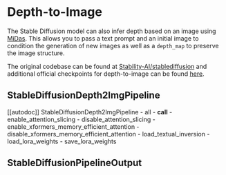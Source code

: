 <!--Copyright 2023 The HuggingFace Team. All rights reserved.

Licensed under the Apache License, Version 2.0 (the "License"); you may not use this file except in compliance with
the License. You may obtain a copy of the License at

http://www.apache.org/licenses/LICENSE-2.0

Unless required by applicable law or agreed to in writing, software distributed under the License is distributed on
an "AS IS" BASIS, WITHOUT WARRANTIES OR CONDITIONS OF ANY KIND, either express or implied. See the License for the
specific language governing permissions and limitations under the License.
-->

# Depth-to-Image

The Stable Diffusion model can also infer depth based on an image using [MiDas](https://github.com/isl-org/MiDaS). This allows you to pass a text prompt and an initial image to condition the generation of new images as well as a `depth_map` to preserve the image structure. 

The original codebase can be found at [Stability-AI/stablediffusion](https://github.com/Stability-AI/stablediffusion#depth-conditional-stable-diffusion) and additional official checkpoints for depth-to-image can be found [here](https://huggingface.co/stabilityai/stable-diffusion-2-depth).

## StableDiffusionDepth2ImgPipeline

[[autodoc]] StableDiffusionDepth2ImgPipeline
	- all
	- __call__
	- enable_attention_slicing
	- disable_attention_slicing
	- enable_xformers_memory_efficient_attention
	- disable_xformers_memory_efficient_attention
	- load_textual_inversion
	- load_lora_weights
	- save_lora_weights

## StableDiffusionPipelineOutput